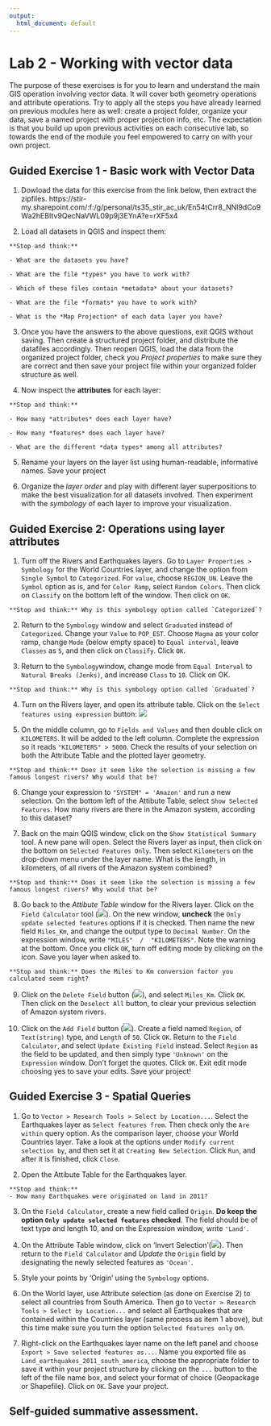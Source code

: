 ```yaml
---
output:
  html_document: default
---
```

# Lab 2 - Working with vector data {#lab2}

The purpose of these exercises is for you to learn and understand the main GIS operation involving vector data. It will cover both geometry operations and attribute operations. Try to apply all the steps you have already learned on previous modules here as well: create a project folder, organize your data, save a named project with proper projection info, etc. The expectation is that you build up upon previous activities on each consecutive lab, so towards the end of the module you feel empowered to carry on with your own project.

## Guided Exercise 1 - Basic work with Vector Data

1. Dowload the data for this exercise from the link below, then extract the zipfiles. 
 https://stir-my.sharepoint.com/:f:/g/personal/ts35_stir_ac_uk/En54tCrr8_NNl9dCo9Wa2hEBItv9QecNaVWL09p9j3EYnA?e=rXF5x4


2. Load all datasets in QGIS and inspect them:
    
    
```block
**Stop and think:** 

- What are the datasets you have?

- What are the file *types* you have to work with?

- Which of these files contain *metadata* about your datasets?

- What are the file *formats* you have to work with?

- What is the *Map Projection* of each data layer you have?
```

3. Once you have the answers to the above questions, exit QGIS without saving. Then create a structured project folder, and distribute the datafiles accordingly. Then reopen QGIS, load the data from the organized project folder, check you *Project properties* to make sure they are correct and then save your project file within your organized folder structure as well.

4. Now inspect the **attributes** for each layer:

```block
**Stop and think:** 

- How many *attributes* does each layer have?

- How many *features* does each layer have?

- What are the different *data types* among all attributes?
```

5. Rename your layers on the layer list using human-readable, informative names. Save your project

6. Organize the *layer order* and play with different layer superpositions to make the best visualization for all datasets involved. Then experiment with the *symbology* of each layer to improve your visualization.
    
## Guided Exercise 2:  Operations using layer attributes

1. Turn off the Rivers and Earthquakes layers. Go to `Layer Properties > Symbology` for the World Countries layer, and change the option from `Single Symbol` to `Categorized`. For `value`, choose `REGION_UN`. Leave the `Symbol` option as is, and for `Color Ramp`, select `Random Colors`. Then click on `Classify` on the bottom left of the window. Then click on `OK`.

```block
**Stop and think:** Why is this symbology option called `Categorized`?
```

2. Return to the `Symbology` window and select `Graduated` instead of `Categorized`. Change your `Value` to `POP_EST`. Choose `Magma` as your color ramp, change `Mode` (below empty space) to `Equal interval`, leave `Classes` as `5`, and then click on `Classify`. Click `OK`.

3. Return to the `Symbology`window, change mode from `Equal Interval` to `Natural Breaks (Jenks)`, and increase `Class` to `10`. Click on OK.

```block
**Stop and think:** Why is this symbology option called `Graduated`?
```

4. Turn on the Rivers layer, and open its attribute table. Click on the `Select features using expression` button: ![](QGISicons/images/themes/default/mIconExpressionSelect.svg)  

5. On the middle column, go to `Fields and Values` and then double click on `KILOMETERS`. It will be added to the left column. Complete the expression so it reads `"KILOMETERS" > 5000`. Check the results of your selection on both the Attribute Table and the plotted layer geometry.

```block
**Stop and think:** Does it seem like the selection is missing a few famous longest rivers? Why would that be?
```

6. Change your expression to `"SYSTEM" = 'Amazon'` and run a new selection. On the bottom left of the Attibute Table, select `Show Selected Features`. How many rivers are there in the Amazon system, according to this dataset?

7. Back on the main QGIS window, click on the `Show Statistical Summary` tool. A new pane will open. Select the Rivers layer as input, then click on the bottom on `Selected Features Only`. Then select `Kilometers` on the drop-down menu under the layer name. What is the length, in kilometers, of all rivers of the Amazon system combined? 

```block
**Stop and think:** Does it seem like the selection is missing a few famous longest rivers? Why would that be?
```

8. Go back to the *Attibute Table* window for the Rivers layer. Click on the `Field Calculator` tool (![](QGISicons/images/themes/default/mActionCalculateField.svg)). On the new window, **uncheck** the `Only update selected features` options if it is checked. Then name the new field `Miles_Km`, and change the output type to  `Decimal Number`. On the expression window, write `"MILES"  /  "KILOMETERS"`. Note the warning at the bottom. Once you click `OK`, turn off editing mode by clicking on the icon. Save you layer when asked to.

```block
**Stop and think:** Does the Miles to Km conversion factor you calculated seem right?
```

9. Click on the `Delete Field` button (![](QGISicons/images/themes/default/mActionRemoveSelectedFeature.svg)), and select `Miles_Km`. Click `OK`. Then click on the `Deselect All` button, to clear your previous selection of Amazon system rivers.

10. Click on the `Add Field` button (![](QGISicons/images/themes/default/mActionNewAttribute.svg)). Create a field named `Region`, of `Text(string)` type, and `Length` of `50`. Click `OK`. Return to the `Field Calculator`, and select `Update Existing Field` instead. Select `Region` as the field to be updated, and then simply type `'Unknown'` on the `Expression` window. Don't forget the quotes. Click `OK`. Exit edit mode choosing yes to save your edits. Save your project!


## Guided Exercise 3 -  Spatial Queries

1. Go to `Vector > Research Tools > Select by Location...`. Select the Earthquakes layer as `Select features from`. Then check only the `Are within` query option. As the comparison layer, choose your World Countries layer. Take a look at the options under `Modify current selection by`, and then set it at `Creating New Selection`. Click `Run`, and after it is finished, click `Close`.

2. Open the Attibute Table for the Earthquakes layer.  

```block
**Stop and think:** 
- How many Earthquakes were originated on land in 2011?
```

3. On the `Field Calculator`, create a new field called `Origin`. **Do keep the option `Only update selected features` checked**. The field should be of text type and length 10, and on the Expression window, write `'Land'`.

4. On the Attribute Table window, click on 'Invert Selection'(![](QGISicons/images/themes/default/mActionInvertSelection.svg)). Then return to the `Field Calculator` and *Update* the `Origin` field by designating the newly selected features as `'Ocean'`.

5. Style your points by 'Origin' using the `Symbology` options.

6. On the World layer, use Attribute selection (as done on Exercise 2) to select all countries from South America. Then go to `Vector > Research Tools > Select by Location...` and select all Earthquakes that are contained within the Countries layer (same process as item 1 above), but this time make sure you turn the option `Selected features only` on. 

7. Right-click on the Earthquakes layer name on the left panel and choose `Export > Save selected features as...`. Name you exported file as `Land_earthquakes_2011_south_america`, choose the appropriate folder to save it within your project structure by clicking on the `...` button to the left of the file name box, and select your format of choice (Geopackage or Shapefile). Click on `OK`. Save your project.


## Self-guided summative assessment. 



